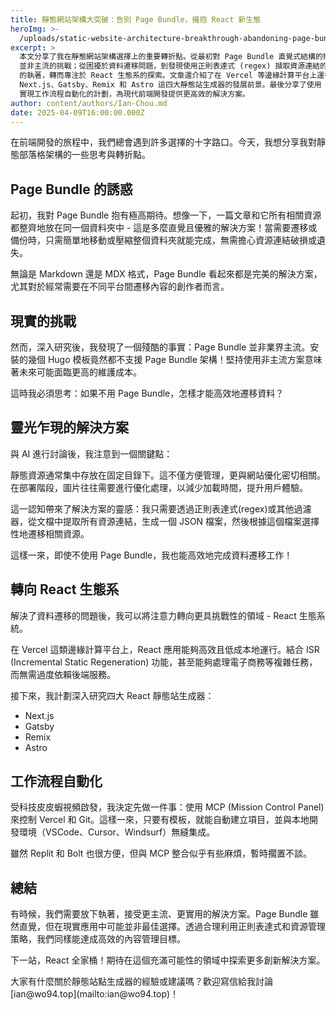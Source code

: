 ```yaml
---
title: 靜態網站架構大突破：告別 Page Bundle，擁抱 React 新生態
heroImg: >-
  /uploads/static-website-architecture-breakthrough-abandoning-page-bundle-for-react-ecosystem.png
excerpt: >
  本文分享了我在靜態網站架構選擇上的重要轉折點。從最初對 Page Bundle 直覺式結構的嚮往，到接受現實中 Page Bundle
  並非主流的挑戰；從困擾於資料遷移問題，到發現使用正則表達式 (regex) 擷取資源連結的解決方案。這一突破讓我能夠放下對 Page Bundle
  的執著，轉而專注於 React 生態系的探索。文章還介紹了在 Vercel 等邊緣計算平台上運行 React 應用的優勢，以及
  Next.js、Gatsby、Remix 和 Astro 這四大靜態站生成器的發展前景。最後分享了使用 MCP
  實現工作流程自動化的計劃，為現代前端開發提供更高效的解決方案。
author: content/authors/Ian-Chou.md
date: 2025-04-09T16:00:00.000Z
---
```


在前端開發的旅程中，我們總會遇到許多選擇的十字路口。今天，我想分享我對靜態部落格架構的一些思考與轉折點。

## Page Bundle 的誘惑

起初，我對 Page Bundle 抱有極高期待。想像一下，一篇文章和它所有相關資源都整齊地放在同一個資料夾中 - 這是多麼直覺且優雅的解決方案！當需要遷移或備份時，只需簡單地移動或壓縮整個資料夾就能完成，無需擔心資源連結破損或遺失。

無論是 Markdown 還是 MDX 格式，Page Bundle 看起來都是完美的解決方案，尤其對於經常需要在不同平台間遷移內容的創作者而言。

## 現實的挑戰

然而，深入研究後，我發現了一個殘酷的事實：Page Bundle 並非業界主流。安裝的幾個 Hugo 模板竟然都不支援 Page Bundle 架構！堅持使用非主流方案意味著未來可能面臨更高的維護成本。

這時我必須思考：如果不用 Page Bundle，怎樣才能高效地遷移資料？

## 靈光乍現的解決方案

與 AI 進行討論後，我注意到一個關鍵點：

靜態資源通常集中存放在固定目錄下。這不僅方便管理，更與網站優化密切相關。在部署階段，圖片往往需要進行優化處理，以減少加載時間，提升用戶體驗。

這一認知帶來了解決方案的靈感：我只需要透過正則表達式(regex)或其他過濾器，從文檔中提取所有資源連結，生成一個 JSON 檔案，然後根據這個檔案選擇性地遷移相關資源。

這樣一來，即使不使用 Page Bundle，我也能高效地完成資料遷移工作！

## 轉向 React 生態系

解決了資料遷移的問題後，我可以將注意力轉向更具挑戰性的領域 - React 生態系統。

在 Vercel 這類邊緣計算平台上，React 應用能夠高效且低成本地運行。結合 ISR (Incremental Static Regeneration) 功能，甚至能夠處理電子商務等複雜任務，而無需過度依賴後端服務。

接下來，我計劃深入研究四大 React 靜態站生成器：

* Next.js
* Gatsby
* Remix
* Astro

## 工作流程自動化

受科技皮皮蝦視頻啟發，我決定先做一件事：使用 MCP (Mission Control Panel) 來控制 Vercel 和 Git。這樣一來，只要有模板，就能自動建立項目，並與本地開發環境（VSCode、Cursor、Windsurf）無縫集成。

雖然 Replit 和 Bolt 也很方便，但與 MCP 整合似乎有些麻煩，暫時擱置不談。

## 總結

有時候，我們需要放下執著，接受更主流、更實用的解決方案。Page Bundle 雖然直覺，但在現實應用中可能並非最佳選擇。透過合理利用正則表達式和資源管理策略，我們同樣能達成高效的內容管理目標。

下一站，React 全家桶！期待在這個充滿可能性的領域中探索更多創新解決方案。

大家有什麼關於靜態站點生成器的經驗或建議嗎？歡迎寫信給我討論 \[ian\@wo94.top]\(mailto\:ian\@wo94.top)！
